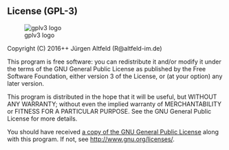 ## License (GPL-3)

![gplv3 logo](gplv3-127x51.png)

Copyright (C) 2016++ Jürgen Altfeld (R@altfeld-im.de)

This program is free software: you can redistribute it and/or modify
it under the terms of the GNU General Public License as published by
the Free Software Foundation, either version 3 of the License, or
(at your option) any later version.

This program is distributed in the hope that it will be useful,
but WITHOUT ANY WARRANTY; without even the implied warranty of
MERCHANTABILITY or FITNESS FOR A PARTICULAR PURPOSE.  See the
GNU General Public License for more details.

You should have received [a copy of the GNU General Public License](LICENSE)
along with this program.  If not, see <http://www.gnu.org/licenses/>.
